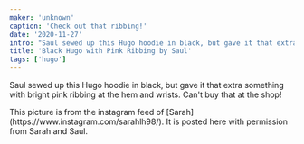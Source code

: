 ```yaml
---
maker: 'unknown'
caption: 'Check out that ribbing!'
date: '2020-11-27'
intro: "Saul sewed up this Hugo hoodie in black, but gave it that extra something with bright pink ribbing at the hem and wrists. Can't buy that at the shop!"
title: 'Black Hugo with Pink Ribbing by Saul'
tags: ['hugo']
---
```


<!-- truncate -->

Saul sewed up this Hugo hoodie in black, but gave it that extra something with bright pink ribbing at the hem and wrists. Can't buy that at the shop!

<Note>
  This picture is from the instagram feed of [Sarah](https://www.instagram.com/sarahlh98/). It is
  posted here with permission from Sarah and Saul.
</Note>
